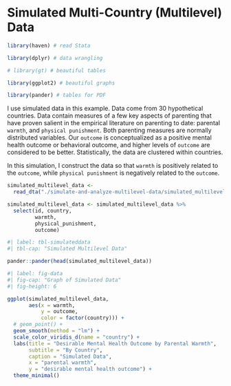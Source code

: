 # Simulated Multi-Country (Multilevel) Data

```r

library(haven) # read Stata

library(dplyr) # data wrangling

# library(gt) # beautiful tables

library(ggplot2) # beautiful graphs

library(pander) # tables for PDF

```


I use simulated data in this example. Data come from 30 hypothetical countries. Data contain measures of a few key aspects of parenting that have proven salient in the empirical literature on parenting to date: parental `warmth`, and `physical punishment`. Both parenting measures are normally distributed variables. Our `outcome` is conceptualized as a positive mental health outcome or behavioral outcome, and higher levels of `outcome` are considered to be better. Statistically, the data are clustered within countries. 

In this simulation, I construct the data so that `warmth` is positively related to the `outcome`, while `physical punishment` is negatively related to the `outcome`.

```r

simulated_multilevel_data <-
  read_dta("./simulate-and-analyze-multilevel-data/simulated_multilevel_data.dta")

simulated_multilevel_data <- simulated_multilevel_data %>% 
  select(id, country,
         warmth,
         physical_punishment,
         outcome)

```

```r
#| label: tbl-simulateddata
#| tbl-cap: "Simulated Multilevel Data"

pander::pander(head(simulated_multilevel_data))

```


```r
#| label: fig-data
#| fig-cap: "Graph of Simulated Data"
#| fig-height: 6

ggplot(simulated_multilevel_data,
       aes(x = warmth,
           y = outcome,
           color = factor(country))) +
  # geom_point() +
  geom_smooth(method = "lm") +
  scale_color_viridis_d(name = "country") +
  labs(title = "Desirable Mental Health Outcome by Parental Warmth",
       subtitle = "By Country",
       caption = "Simulated Data",
       x = "parental warmth",
       y = "desirable mental health outcome") +
  theme_minimal() 


```
